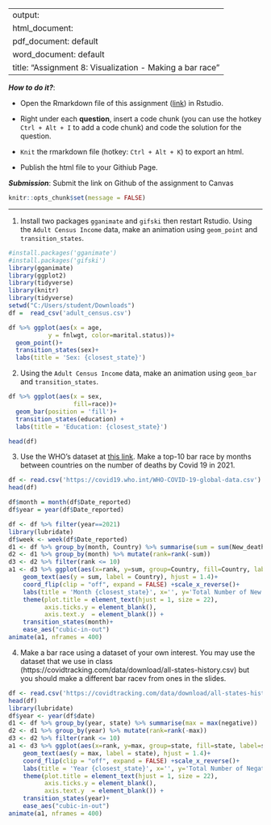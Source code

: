 
---
output: 
  html_document:
  pdf_document: default
  word_document: default
title: "Assignment 8: Visualization - Making a bar race"
---

***How to do it?***: 

- Open the Rmarkdown file of this assignment ([link](assignment8.Rmd)) in Rstudio. 

- Right under each **question**, insert  a code chunk (you can use the hotkey `Ctrl + Alt + I` to add a code chunk) and code the solution for the question. 

- `Knit` the rmarkdown file (hotkey: `Ctrl + Alt + K`) to export an html.  

-  Publish the html file to your Githiub Page. 

***Submission***: Submit the link on Github of the assignment to Canvas

```r
knitr::opts_chunk$set(message = FALSE)
```


-------

1. Install two packages `gganimate` and `gifski` then restart Rstudio. Using the `Adult Census Income` data, make an animation using `geom_point` and `transition_states`.
```r

#install.packages('gganimate')
#install.packages('gifski')
library(gganimate)
library(ggplot2)
library(tidyverse)
library(knitr)
library(tidyverse)
setwd("C:/Users/student/Downloads")
df =  read_csv('adult_census.csv')

df %>% ggplot(aes(x = age,
           y = fnlwgt, color=marital.status))+
  geom_point()+
  transition_states(sex)+
  labs(title = 'Sex: {closest_state}')

```

2. Using the `Adult Census Income` data, make an animation using `geom_bar` and `transition_states`.
```r

df %>% ggplot(aes(x = sex,
                  fill=race))+
  geom_bar(position = 'fill')+
  transition_states(education) +
  labs(title = 'Education: {closest_state}')

head(df)
```

3. Use the WHO's dataset at [this link](https://covid19.who.int/WHO-COVID-19-global-data.csv). Make a top-10 bar race by months between countries on the number of deaths by Covid 19 in 2021.
```r

df <- read.csv('https://covid19.who.int/WHO-COVID-19-global-data.csv')
head(df)

df$month = month(df$Date_reported)
df$year = year(df$Date_reported)

df <- df %>% filter(year==2021)
library(lubridate)
df$week <- week(df$Date_reported)
d1 <- df %>% group_by(month, Country) %>% summarise(sum = sum(New_deaths))
d2 <- d1 %>% group_by(month) %>% mutate(rank=rank(-sum)) 
d3 <- d2 %>% filter(rank <= 10)
a1 <- d3 %>% ggplot(aes(x=rank, y=sum, group=Country, fill=Country, label=Country)) + geom_col()+
    geom_text(aes(y = sum, label = Country), hjust = 1.4)+ 
    coord_flip(clip = "off", expand = FALSE) +scale_x_reverse()+
    labs(title = 'Month {closest_state}', x='', y='Total Number of New Deaths', fill='state')+
    theme(plot.title = element_text(hjust = 1, size = 22),
          axis.ticks.y = element_blank(),
          axis.text.y  = element_blank()) + 
    transition_states(month)+
    ease_aes("cubic-in-out")
animate(a1, nframes = 400)


```

4. Make a bar race using a dataset of your own interest. You may use the dataset that we use in class (https://covidtracking.com/data/download/all-states-history.csv) but you should make a different bar racev from ones in the slides. 
```r

df <- read.csv('https://covidtracking.com/data/download/all-states-history.csv')
head(df)
library(lubridate)
df$year <- year(df$date)
d1 <- df %>% group_by(year, state) %>% summarise(max = max(negative))
d2 <- d1 %>% group_by(year) %>% mutate(rank=rank(-max)) 
d3 <- d2 %>% filter(rank <= 10)
a1 <- d3 %>% ggplot(aes(x=rank, y=max, group=state, fill=state, label=state)) + geom_col()+
    geom_text(aes(y = max, label = state), hjust = 1.4)+ 
    coord_flip(clip = "off", expand = FALSE) +scale_x_reverse()+
    labs(title = 'Year {closest_state}', x='', y='Total Number of Negative Caeses', fill='state')+
    theme(plot.title = element_text(hjust = 1, size = 22),
          axis.ticks.y = element_blank(),
          axis.text.y  = element_blank()) + 
    transition_states(year)+
    ease_aes("cubic-in-out")
animate(a1, nframes = 400)


```

